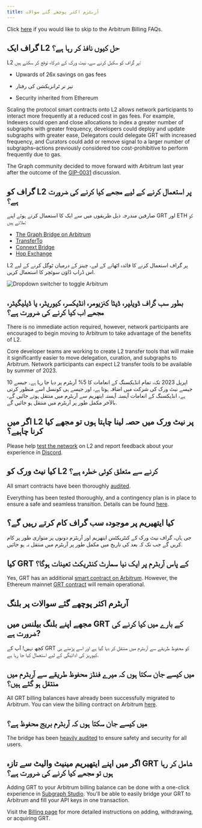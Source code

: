 ```yaml
---
title: آربٹرم اکثر پوچھے گئے سوالات
---
```


Click [here](#billing-on-arbitrum-faqs) if you would like to skip to the Arbitrum Billing FAQs.

## گراف ایک L2 حل کیوں نافذ کر رہا ہے؟

L2 پر گراف کو سکیل کرنے سے، نیٹ ورک کے شرکاء توقع کر سکتے ہیں:

-   Upwards of 26x savings on gas fees

-   تیز تر ٹرانزیکشن کی رفتار

-   Security inherited from Ethereum

Scaling the protocol smart contracts onto L2 allows network participants to interact more frequently at a reduced cost in gas fees. For example, Indexers could open and close allocations to index a greater number of subgraphs with greater frequency, developers could deploy and update subgraphs with greater ease, Delegators could delegate GRT with increased frequency, and Curators could add or remove signal to a larger number of subgraphs–actions previously considered too cost-prohibitive to perform frequently due to gas.

The Graph community decided to move forward with Arbitrum last year after the outcome of the [GIP-0031](https://forum.thegraph.com/t/gip-0031-arbitrum-grt-bridge/3305) discussion.

## گراف کو L2 پر استعمال کرنے کے لیے مجھے کیا کرنے کی ضرورت ہے؟

صارفین مندرجہ ذیل طریقوں میں سے ایک کا استعمال کرتے ہوئے اپنے GRT اور ETH کو ملاتے ہیں:

-   [The Graph Bridge on Arbitrum](https://bridge.arbitrum.io/?l2ChainId=42161)
-   [TransferTo](https://transferto.xyz/swap)
-   [Connext Bridge](https://bridge.connext.network/)
-   [Hop Exchange](https://app.hop.exchange/#/send?token=ETH)

L2 پر گراف استعمال کرنے کا فائدہ اٹھانے کے لیے، چینز کے درمیان ٹوگل کرنے کے لیے اس ڈراپ ڈاؤن سوئچر کا استعمال کریں.

![Dropdown switcher to toggle Arbitrum](/img/arbitrum-screenshot-toggle.png)

## بطور سب گراف ڈویلپر، ڈیٹا کنزیومر، انڈیکسر، کیوریٹر، یا ڈیلیگیٹر، مجھے اب کیا کرنے کی ضرورت ہے؟

There is no immediate action required, however, network participants are encouraged to begin moving to Arbitrum to take advantage of the benefits of L2.

Core developer teams are working to create L2 transfer tools that will make it significantly easier to move delegation, curation, and subgraphs to Arbitrum. Network participants can expect L2 transfer tools to be available by summer of 2023.

10 اپریل 2023 تک، تمام انڈیکسنگ کے انعامات کا 5% آربٹرم پر دیا جا رہا ہے۔ جیسے جیسے نیٹ ورک کی شرکت میں اضافہ ہوتا ہے، اور جیسے ہی کونسل اسے منظور کرتی ہے، انڈیکسنگ کے انعامات آہستہ آہستہ ایتھریم سے آربٹرم میں منتقل ہوتے جائیں گے، بالآخر مکمل طور پر آربٹرم میں منتقل ہو جائیں گے.

## اگر میں L2 پر نیٹ ورک میں حصہ لینا چاہتا ہوں تو مجھے کیا کرنا چاہیے؟

Please help [test the network](https://testnet.thegraph.com/explorer) on L2 and report feedback about your experience in [Discord](https://discord.gg/vtvv7FP).

## کیا نیٹ ورک کو L2 کرنے سے متعلق کوئی خطرہ ہے؟

All smart contracts have been thoroughly [audited](https://github.com/graphprotocol/contracts/blob/dev/audits/OpenZeppelin/2022-07-graph-arbitrum-bridge-audit.pdf).

Everything has been tested thoroughly, and a contingency plan is in place to ensure a safe and seamless transition. Details can be found [here](https://forum.thegraph.com/t/gip-0037-the-graph-arbitrum-deployment-with-linear-rewards-minted-in-l2/3551#risks-and-security-considerations-20).

## کیا ایتھیریم پر موجودہ سب گراف کام کرتے رہیں گے؟

جی ہاں، گراف نیٹ ورک کے کنٹریکٹس ایتھریم اور آربٹرم دونوں پر متوازی طور پر کام کریں گے جب تک کہ بعد کی تاریخ میں مکمل طور پر آربٹرم میں منتقل نہ ہو جائیں.

## کیا GRT کے پاس آربٹرم پر ایک نیا سمارٹ کنٹریکٹ تعینات ہوگا؟

Yes, GRT has an additional [smart contract on Arbitrum](https://arbiscan.io/address/0x9623063377ad1b27544c965ccd7342f7ea7e88c7). However, the Ethereum mainnet [GRT contract](https://etherscan.io/token/0xc944e90c64b2c07662a292be6244bdf05cda44a7) will remain operational.

## آربٹرم اکثر پوچھے گئے سوالات پر بلنگ

## مجھے اپنے بلنگ بیلنس میں GRT کے بارے میں کیا کرنے کی ضرورت ہے?

کچھ نہیں! آپ کے GRT کو محفوظ طریقے سے آربٹرم میں منتقل کر دیا گیا ہے اور اسے پڑھتے ہی کیوریز کی ادائیگی کے لیے استعمال کیا جا رہا ہے.

## میں کیسے جان سکتا ہوں کہ میرے فنڈز محفوظ طریقے سے آربٹرم میں منتقل ہو گئے ہیں؟

All GRT billing balances have already been successfully migrated to Arbitrum. You can view the billing contract on Arbitrum [here](https://arbiscan.io/address/0x1B07D3344188908Fb6DEcEac381f3eE63C48477a).

## میں کیسے جان سکتا ہوں کہ آربٹرم بریج محفوظ ہے؟

The bridge has been [heavily audited](https://code4rena.com/contests/2022-10-the-graph-l2-bridge-contest) to ensure safety and security for all users.

## اگر میں اپنے ایتھیریم مینیٹ والیٹ سے تازہ GRT شامل کر رہا ہوں تو مجھے کیا کرنے کی ضرورت ہے؟

Adding GRT to your Arbitrum billing balance can be done with a one-click experience in [Subgraph Studio](https://thegraph.com/studio/). You'll be able to easily bridge your GRT to Arbitrum and fill your API keys in one transaction.

Visit the [Billing page](https://thegraph.com/docs/en/billing/) for more detailed instructions on adding, withdrawing, or acquiring GRT.

